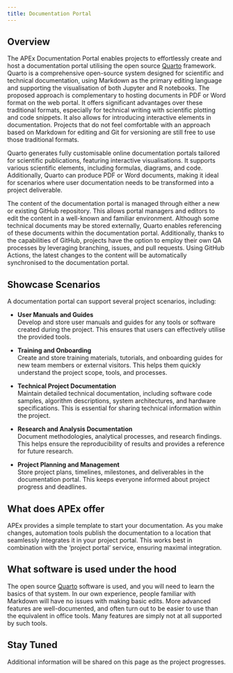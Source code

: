 ```yaml
---
title: Documentation Portal
---
```


## Overview

The APEx Documentation Portal enables projects to effortlessly create and host a documentation portal
utilising the open source [Quarto](https://quarto.org/) framework. Quarto is a comprehensive open-source system designed
for scientific and technical documentation, using Markdown as the primary editing language and supporting the
visualisation of both Jupyter and R notebooks. The proposed approach is complementary to hosting documents in PDF or
Word format on the web portal. It offers significant advantages over these traditional formats, especially for technical
writing with scientific plotting and code snippets. It also allows for introducing interactive elements in
documentation. Projects that do not feel comfortable with an approach based on Markdown for editing and Git for
versioning are still free to use those traditional formats.

Quarto generates fully customisable online documentation portals tailored for scientific publications, featuring
interactive visualisations. It supports various scientific elements, including formulas, diagrams, and code.
Additionally, Quarto can produce PDF or Word documents, making it ideal for scenarios where user documentation needs to
be transformed into a project deliverable.

The content of the documentation portal is managed through either a new or existing GitHub repository. This allows
portal managers and editors to edit the content in a well-known and familiar environment. Although some technical
documents may be stored externally, Quarto enables referencing of these documents within the documentation portal.
Additionally, thanks to the capabilities of GitHub, projects have the option to employ their own QA processes by
leveraging branching, issues, and pull requests. Using GitHub Actions, the latest changes to the content will be
automatically synchronised to the documentation portal.

## Showcase Scenarios

A documentation portal can support several project scenarios, including:

* **User Manuals and Guides**\
  Develop and store user manuals and guides for any tools or software created during the project. This ensures that
  users can effectively utilise the provided tools.

* **Training and Onboarding**\
  Create and store training materials, tutorials, and onboarding guides for new team members or external visitors. This
  helps them quickly understand the project scope, tools, and processes.

* **Technical Project Documentation**\
  Maintain detailed technical documentation, including software code samples, algorithm descriptions, system
  architectures, and hardware specifications. This is essential for sharing technical information within the project.

* **Research and Analysis Documentation**\
  Document methodologies, analytical processes, and research findings. This helps ensure the reproducibility of results
  and provides a reference for future research.

* **Project Planning and Management**\
  Store project plans, timelines, milestones, and deliverables in the documentation portal. This keeps everyone informed
  about project progress and deadlines.

## What does APEx offer

APEx provides a simple template to start your documentation. As you make changes, automation tools publish the
documentation to a location that seamlessly integrates it in your project portal. This works best in combination with
the 'project portal' service, ensuring maximal integration.

## What software is used under the hood

The open source [Quarto](https://quarto.org/) software is used, and you will need to learn the basics of that system. In
our own experience, people familiar with Markdown will have no issues with making basic edits. More advanced features
are well-documented, and often turn out to be easier to use than the equivalent in office tools. Many features are
simply not at all supported by such tools.

:::{.callout-tip}

## Stay Tuned

Additional information will be shared on this page as the project progresses.
:::
